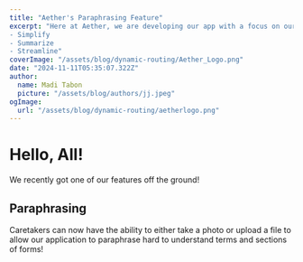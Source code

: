 ```yaml
---
title: "Aether's Paraphrasing Feature"
excerpt: "Here at Aether, we are developing our app with a focus on our key values. We have 3 key values that we are focusing on.
- Simplify
- Summarize
- Streamline"
coverImage: "/assets/blog/dynamic-routing/Aether_Logo.png"
date: "2024-11-11T05:35:07.322Z"
author:
  name: Madi Tabon
  picture: "/assets/blog/authors/jj.jpeg"
ogImage:
  url: "/assets/blog/dynamic-routing/aetherlogo.png"
---
```


# Hello, All!

We recently got one of our features off the ground!

## Paraphrasing

Caretakers can now have the ability to either take a photo or upload a file to allow our application to paraphrase hard to understand terms and sections of forms!



